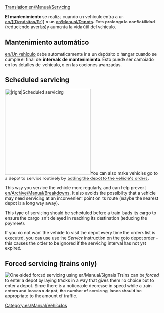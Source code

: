 [[Translation:en/Manual/Servicing]]
{{es/Traducción|en/Manual/Servicing|0}}

'''El mantenimiento''' se realiza cuando un vehículo entra a un [[en/[[Depósitos/Es]]]] o un [[en/Manual/Depots]]. Esto prolonga la confiabilidad (reduciendo averías)y aumenta la vida útil del vehículo.

==Mantenimiento automático==
[[en/Un vehículo]] debe automaticamente ir a un depósito o hangar cuando se cumple el final del '''intervalo de mantenimiento'''. Esto puede ser cambiado en los detalles del vehículo, o en las opciones avanzadas. 

==Scheduled servicing==
[[File:en/Manual/Scheduled servicing.png|thumb|280px||right|Scheduled servicing]]You can also make vehicles go to a depot to service routinely by [[en/Archive/Manual/Settings/Allow goto depot orders|adding the depot to the vehicle's orders]]. 

This way you service the vehicle more regularly, and can help prevent [[en/Archive/Manual/Breakdowns]]. It also avoids the possibility that a vehicle may need servicing at an inconvenient point on its route (maybe the nearest depot is a long way away). 

This type of servicing should be scheduled before a train loads its cargo to ensure the cargo isn't delayed in reaching its destination (reducing the payment).

If you do not want the vehicle to visit the depot every time the orders list is executed, you can use use the ''Service'' instruction on the goto depot order - this causes the order to be ignored if the servicing interval has not yet expired.

==Forced servicing (trains only)==
[[File:en/Manual/Forced servicing.png|thumb|right|One-sided forced servicing using [[en/Manual/Signals]]]]
Trains can be ''forced'' to enter a depot by laying tracks in a way that gives them no choice but to enter a depot. Since there is a noticeable decrease in speed while a train enters and leaves a depot, the number of servicing-lanes should be appropriate to the amount of traffic.

[[Category:es/Manual/Vehículos]]